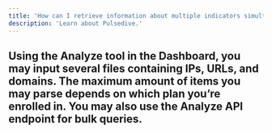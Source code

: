 ```yaml
---
title: 'How can I retrieve information about multiple indicators simultaneously?'
description: 'Learn about Pulsedive.'
---          
```

              
## Using the Analyze tool in the Dashboard, you may input several files containing IPs, URLs, and domains. The maximum amount of items you may parse depends on which plan you’re enrolled in. You may also use the Analyze API endpoint for bulk queries.
